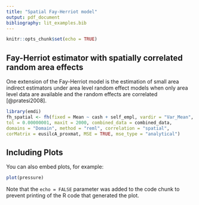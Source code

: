 ```yaml
---
title: "Spatial Fay-Herriot model"
output: pdf_document
bibliography: lit_examples.bib
---
```


```r
knitr::opts_chunk$set(echo = TRUE)
```

## Fay-Herriot estimator with spatially correlated random area effects

One extension of the Fay-Herriot model is the estimation of small area indirect 
estimators under area level random effect models when only area level data are 
available and the random effects are correlated [@pratesi2008].

```r
library(emdi)
fh_spatial <- fh(fixed = Mean ~ cash + self_empl, vardir = "Var_Mean", 
tol = 0.00000001, maxit = 2000, combined_data = combined_data, 
domains = "Domain", method = "reml", correlation = "spatial", 
corMatrix = eusilcA_proxmat, MSE = TRUE, mse_type = "analytical")
```

## Including Plots

You can also embed plots, for example:

```r
plot(pressure)
```

Note that the `echo = FALSE` parameter was added to the code chunk to prevent printing of the R code that generated the plot.
